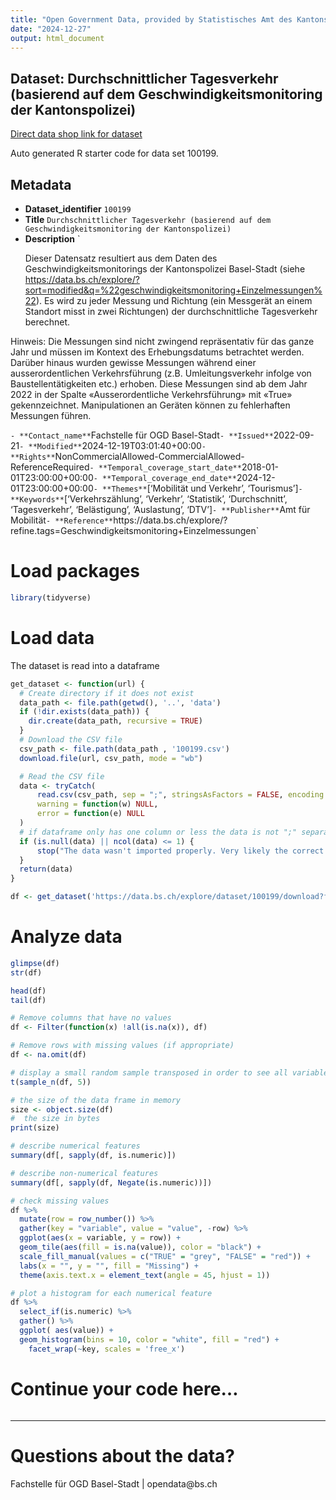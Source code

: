 ```yaml
---
title: "Open Government Data, provided by Statistisches Amt des Kantons Basel-Stadt - Fachstelle OGD"
date: "2024-12-27"
output: html_document
---
```


## Dataset: Durchschnittlicher Tagesverkehr (basierend auf dem Geschwindigkeitsmonitoring der Kantonspolizei)

[Direct data shop link for dataset](https://data.bs.ch/explore/dataset/100199)

Auto generated R starter code for data set 100199.

## Metadata

- **Dataset_identifier** `100199`
- **Title** `Durchschnittlicher Tagesverkehr (basierend auf dem Geschwindigkeitsmonitoring der Kantonspolizei)`
- **Description** `<p>Dieser Datensatz resultiert aus dem Daten des Geschwindigkeitsmonitorings der Kantonspolizei Basel-Stadt (siehe <a href="https://data.bs.ch/explore/?sort=modified&amp;q=%22geschwindigkeitsmonitoring+Einzelmessungen%22" target="_blank">https://data.bs.ch/explore/?sort=modified&amp;q=%22geschwindigkeitsmonitoring+Einzelmessungen%22</a>). Es wird zu jeder Messung und Richtung (ein Messgerät an einem Standort misst in zwei Richtungen) der durchschnittliche Tagesverkehr berechnet. </p><p>

Hinweis: Die Messungen sind nicht zwingend repräsentativ für das ganze Jahr und müssen im Kontext des Erhebungsdatums betrachtet werden. Darüber hinaus wurden gewisse Messungen während einer ausserordentlichen Verkehrsführung (z.B. Umleitungsverkehr infolge von Baustellentätigkeiten etc.) erhoben. Diese Messungen sind ab dem Jahr 2022 in der Spalte «Ausserordentliche Verkehrsführung» mit «True» gekennzeichnet. Manipulationen an Geräten können zu fehlerhaften Messungen führen.
</p>`
- **Contact_name** `Fachstelle für OGD Basel-Stadt`
- **Issued** `2022-09-21`
- **Modified** `2024-12-19T03:01:40+00:00`
- **Rights** `NonCommercialAllowed-CommercialAllowed-ReferenceRequired`
- **Temporal_coverage_start_date** `2018-01-01T23:00:00+00:00`
- **Temporal_coverage_end_date** `2024-12-01T23:00:00+00:00`
- **Themes** `['Mobilität und Verkehr', 'Tourismus']`
- **Keywords** `['Verkehrszählung', 'Verkehr', 'Statistik', 'Durchschnitt', 'Tagesverkehr', 'Belästigung', 'Auslastung', 'DTV']`
- **Publisher** `Amt für Mobilität`
- **Reference** `https://data.bs.ch/explore/?refine.tags=Geschwindigkeitsmonitoring+Einzelmessungen`


# Load packages

```r

library(tidyverse)
```

# Load data

The dataset is read into a dataframe

```r
get_dataset <- function(url) {
  # Create directory if it does not exist
  data_path <- file.path(getwd(), '..', 'data')
  if (!dir.exists(data_path)) {
    dir.create(data_path, recursive = TRUE)
  }
  # Download the CSV file
  csv_path <- file.path(data_path , '100199.csv')
  download.file(url, csv_path, mode = "wb")

  # Read the CSV file
  data <- tryCatch(
      read.csv(csv_path, sep = ";", stringsAsFactors = FALSE, encoding = "UTF-8"),
      warning = function(w) NULL,
      error = function(e) NULL
  )
  # if dataframe only has one column or less the data is not ";" separated
  if (is.null(data) || ncol(data) <= 1) {
      stop("The data wasn't imported properly. Very likely the correct separator couldn't be found.\nPlease check the dataset manually and adjust the code.")
  }
  return(data)
}
```

```r

df <- get_dataset('https://data.bs.ch/explore/dataset/100199/download?format=csv&timezone=Europe%2FZurich')

```

# Analyze data

```r

glimpse(df)
str(df)

head(df)
tail(df)

```

```r
# Remove columns that have no values
df <- Filter(function(x) !all(is.na(x)), df)

# Remove rows with missing values (if appropriate)
df <- na.omit(df)
```

```r
# display a small random sample transposed in order to see all variables
t(sample_n(df, 5))
```

```r
# the size of the data frame in memory
size <- object.size(df)
#  the size in bytes
print(size)
```

```r
# describe numerical features
summary(df[, sapply(df, is.numeric)])
```

```r
# describe non-numerical features
summary(df[, sapply(df, Negate(is.numeric))])
```

```r
# check missing values
df %>%
  mutate(row = row_number()) %>%
  gather(key = "variable", value = "value", -row) %>%
  ggplot(aes(x = variable, y = row)) +
  geom_tile(aes(fill = is.na(value)), color = "black") +
  scale_fill_manual(values = c("TRUE" = "grey", "FALSE" = "red")) +
  labs(x = "", y = "", fill = "Missing") +
  theme(axis.text.x = element_text(angle = 45, hjust = 1))
```

```r
# plot a histogram for each numerical feature
df %>%
  select_if(is.numeric) %>%
  gather() %>%
  ggplot( aes(value)) +
  geom_histogram(bins = 10, color = "white", fill = "red") +
    facet_wrap(~key, scales = 'free_x')
```

# Continue your code here...

```r

```
------------------------------------------------------------------------

# Questions about the data?

Fachstelle für OGD Basel-Stadt | opendata@bs.ch
